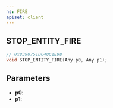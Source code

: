 ```yaml
---
ns: FIRE
apiset: client
---
```

## STOP_ENTITY_FIRE

```c
// 0x8390751DC40C1E98
void STOP_ENTITY_FIRE(Any p0, Any p1);
```


## Parameters
* **p0**:
* **p1**: